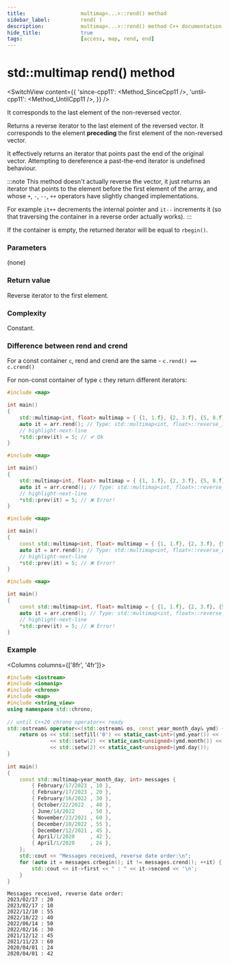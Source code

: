 ```yaml
---
title:					multimap<...>::rend() method
sidebar_label:			rend( )
description:			multimap<...>::rend() method C++ documentation
hide_title:				true
tags:					[access, map, rend, end]
---
```



<!-- Terms -->

<!----------------- Codes ---------------------->

<!-- rrend() -->

# std::multimap rend() method

<SwitchView content={{
    'since-cpp11': <Method_SinceCpp11 />,
    'until-cpp11': <Method_UntilCpp11 />,
}} />

It corresponds to the last element of the non-reversed vector.

Returns a <Tooltip title={Term_ContAlias_ReverseIterator}>reverse iterator</Tooltip> to the last element of the reversed vector.
It corresponds to the element **preceding** the first element of the non-reversed vector.

It effectively returns an iterator that points past the end of the original vector. 
Attempting to dereference a past-the-end iterator is <Tooltip title={Term_UndefinedBehaviour}>undefined behaviour</Tooltip>.

:::note
This method doesn't actually reverse the vector, it just returns an iterator that points to the element before the first element of the array,
and whose `+`, `-`, `--`, `++` operators have slightly changed implementations.

For example `it++` decrements the internal pointer and `it--` increments it (so that traversing the container in a reverse order actually works).
:::

If the container is empty, the returned iterator will be equal to `rbegin()`.

### Parameters

(none)

### Return value

Reverse iterator to the first element.

### Complexity

Constant.

### Difference between rend and crend

For a const container `c`, rend and crend are the same - `c.rend() == c.crend()`

For non-const container of type `c` they return different iterators:

<Tabs>
<TabItem value="non-const-container" label="Non const container" default>

<Tabs>
<TabItem value="rend" label="rend" default>


```cpp
#include <map> 

int main()
{
    std::multimap<int, float> multimap = { {1, 1.f}, {2, 3.f}, {5, 8.f} };
    auto it = arr.rend(); // Type: std::multimap<int, float>::reverse_iterator
    // highlight-next-line
    *std::prev(it) = 5; // ✔ Ok
}
```

</TabItem>
<TabItem value="crend" label="crend" default>

```cpp
#include <map>

int main()
{
    std::multimap<int, float> multimap = { {1, 1.f}, {2, 3.f}, {5, 8.f} };
    auto it = arr.crend(); // Type: std::multimap<int, float>::reverse_const_iterator
    // highlight-next-line
    *std::prev(it) = 5; // ❌ Error! 
}
```

</TabItem>
</Tabs>

</TabItem>
<TabItem value="const-container" label="Const container">

<Tabs>
<TabItem value="rend" label="rend" default>

```cpp
#include <map>

int main()
{
    const std::multimap<int, float> multimap = { {1, 1.f}, {2, 3.f}, {5, 8.f} };
    auto it = arr.rend(); // Type: std::multimap<int, float>::reverse_const_iterator
    // highlight-next-line
    *std::prev(it) = 5; // ❌ Error! 
}
```

</TabItem>
<TabItem value="crend" label="crend" default>

```cpp
#include <map>

int main()
{
    const std::multimap<int, float> multimap = { {1, 1.f}, {2, 3.f}, {5, 8.f} };
    auto it = arr.crend(); // Type: std::multimap<int, float>::reverse_const_iterator
    // highlight-next-line
    *std::prev(it) = 5; // ❌ Error! 
}
```

</TabItem>
</Tabs>

</TabItem>
</Tabs>

### Example

<Columns columns={['8fr', '4fr']}>
<div>

```cpp title='Main.cpp' showLineNumbers
#include <iostream>
#include <iomanip>
#include <chrono>
#include <map>
#include <string_view>
using namespace std::chrono;
 
// until C++20 chrono operator<< ready
std::ostream& operator<<(std::ostream& os, const year_month_day& ymd) {
    return os << std::setfill('0') << static_cast<int>(ymd.year()) << '/'
              << std::setw(2) << static_cast<unsigned>(ymd.month()) << '/'
              << std::setw(2) << static_cast<unsigned>(ymd.day());
}
 
int main() 
{
    const std::multimap<year_month_day, int> messages {
        { February/17/2023 , 10 },
        { February/17/2023 , 20 },
        { February/16/2022 , 30 },
        { October/22/2022  , 40 },
        { June/14/2022     , 50 },
        { November/23/2021 , 60 },
        { December/10/2022 , 55 },
        { December/12/2021 , 45 },
        { April/1/2020     , 42 },
        { April/1/2020     , 24 },
    };
    std::cout << "Messages received, reverse date order:\n";
    for (auto it = messages.crbegin(); it != messages.crend(); ++it) {
        std::cout << it->first << " : " << it->second << '\n';
    }
}
```

</div>
<div>

```plaintext title="Output"
Messages received, reverse date order:
2023/02/17 : 20
2023/02/17 : 10
2022/12/10 : 55
2022/10/22 : 40
2022/06/14 : 50
2022/02/16 : 30
2021/12/12 : 45
2021/11/23 : 60
2020/04/01 : 24
2020/04/01 : 42
```

</div>
</Columns>
